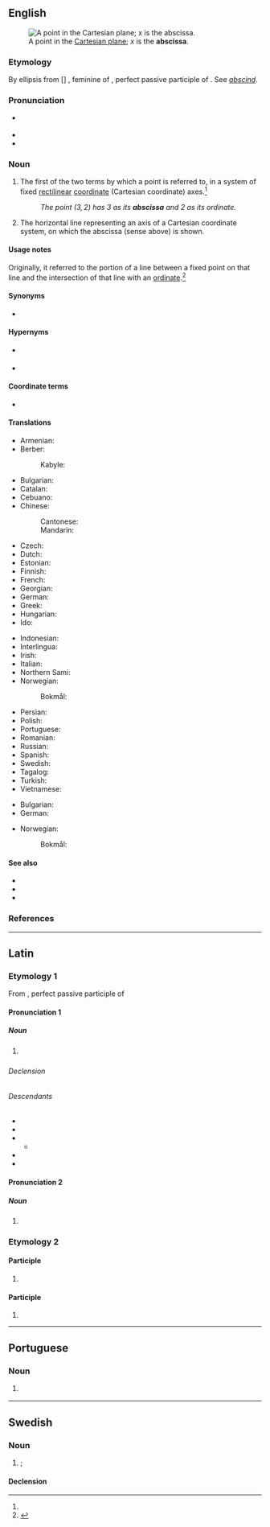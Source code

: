 ==English==
[[File:2D Cartesian.svg|thumb|A point in the [[Cartesian plane]]; ''x'' is the '''abscissa'''.]]

===Etymology===
By ellipsis from {{uder|en|la|-}} [{{m|la|linea}}] {{m|la|abscissa}}, feminine of {{m|la|abscissus}}, perfect passive participle of {{m|la|abscindō||cut off}}. See ''[[abscind]]''.

===Pronunciation===
* {{a|US}} {{IPA|en|/æbˈsɪs.ə/}}
* {{audio|en|en-us-abscissa.ogg|Audio (US)}}
* {{hyphenation|en|ab|scis|sa}}

===Noun===
{{en-noun|s|abscissae|abscissæ}}

# {{lb|en|geometry}} The first of the two terms by which a point is referred to, in a system of fixed [[rectilinear]] [[coordinate]] (Cartesian coordinate) axes.{{defdate|First attested in the late 17<sup>th</sup> century.}}<ref name=SOED/>
#: ''The point <math>(3,2)</math> has 3 as its '''abscissa''' and 2 as its ordinate.''
# {{lb|en|geometry}} The horizontal line representing an axis of a Cartesian coordinate system, on which the abscissa (sense above) is shown.

====Usage notes====
Originally, it referred to the portion of a line between a fixed point on that line and the intersection of that line with an [[ordinate]].<ref name=SOED>{{R:SOED5|page=8}}</ref>

====Synonyms====
* {{l|en|absciss}}

====Hypernyms====
* {{sense|first of two coordinates}} {{l|en|coordinate}}
* {{sense|horizontal line}} {{l|en|axis}}

====Coordinate terms====
* {{l|en|ordinate}}

====Translations====
{{trans-top|first of two coordinates}}
* Armenian: {{t|hy|աբսցիս}}
* Berber:
*: Kabyle: {{t|kab|tanegzumt}}
* Bulgarian: {{t+|bg|абсци́са|f}}
* Catalan: {{t|ca|abscissa|f}}
* Cebuano: {{t|ceb|handaganós}}
* Chinese:
*: Cantonese: {{t|yue|橫坐標|tr=waang4 zo6 biu1|sc=Hani}}
*: Mandarin: {{t+|cmn|横坐标}}
* Czech: {{t|cs|abscisa|f}}
* Dutch: {{t+|nl|abscis|f}}
* Estonian: {{t+|et|abstsiss}}
* Finnish: {{t+|fi|abskissa}}
* French: {{t+|fr|abscisse|f}}
* Georgian: {{t|ka|აბსცისა}}
* German: {{t+|de|Abszisse|f}}
* Greek: {{t+|el|τετμημένη|f}}
* Hungarian: {{t+|hu|abszcissza}}
* Ido: {{t+|io|abciso}}
{{trans-mid}}
* Indonesian: {{t+|id|absis}}
* Interlingua: {{t|ia|abscissa}}
* Irish: {{t|ga|aibsíse|f}}
* Italian: {{t+|it|ascissa|f}}
* Northern Sami: {{t|se|abskisˈsa}}
* Norwegian:
*: Bokmål: {{t+|nb|abscisse|m}}
* Persian: {{t+|fa|طول}}
* Polish: {{t+|pl|odcięta}}
* Portuguese: {{t+|pt|abscissa}}
* Romanian: {{t+|ro|abscisă|f}}
* Russian: {{t+|ru|абсци́сса|f}}
* Spanish: {{t+|es|abscisa|f}}
* Swedish: {{t+|sv|abskissa|c}}
* Tagalog: {{t|tl|higawat}}
* Turkish: {{t+|tr|apsis}}
* Vietnamese: {{t+|vi|hoành độ}}
{{trans-bottom}}

{{trans-top|horizontal axis}}
* Bulgarian: {{t|bg|абсцисна ос}}
* German: {{t|de|Rechtsachse|f}}
{{trans-mid}}
* Norwegian:
*: Bokmål: {{t|nb|abscisseakse|m}}
{{trans-bottom}}

====See also====
* {{pedialite}}
* {{l|en|ordinate}}
* {{l|en|applicate}}

===References===
<references/>

----

==Latin==

===Etymology 1===
From {{m|la|abscissus}}, perfect passive participle of {{m|la|abscindō||tear away}}

====Pronunciation 1====

=====Noun=====
{{la-noun|abscissa<1>}}

# {{lb|la|New Latin|mathematics}} {{l|en|abscissa}}

======Declension======
{{la-ndecl|abscissa<1>}}

======Descendants======
* {{desc|en|abscissa|bor=1}}
* {{desc|ga|aibsíse|bor=1}}
* {{desc|nb|abscisse|bor=1}}
** {{desc|se|abskissa|bor=1}}
* {{desc|pt|abscissa|bor=1}}
* {{desc|it|ascissa|bor=1}}

====Pronunciation 2====

=====Noun=====
{{la-noun-form|abscissā|g=f}}

# {{inflection of|la|abscissa||abl|s}}

===Etymology 2===
{{nonlemma}}

====Participle====
{{la-part-form|abscissa}}

# {{inflection of|la|abscissus||nom//voc|f|s|;|nom//acc//voc|n|p}}

====Participle====
{{la-part-form|abscissā}}

# {{inflection of|la|abscissus||abl|f|s}}

----

==Portuguese==

===Noun===
{{pt-noun|f|s}}

# {{lb|pt|geometry}} {{l|en|abscissa}} {{gloss|first of two coordinates}}

----

==Swedish==

===Noun===
{{sv-noun|c}}

# {{alternative spelling of|sv|abskissa|nodot=1}}; {{l|en|abscissa}}

====Declension====
{{sv-infl-noun-c-or|absciss}}